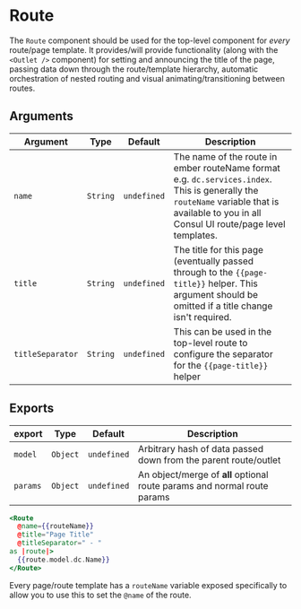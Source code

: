 # Route

The `Route` component should be used for the top-level component for *every*
route/page template. It provides/will provide functionality (along with the
`<Outlet />` component) for setting and announcing the title of the page,
passing data down through the route/template hierarchy, automatic
orchestration of nested routing and visual animating/transitioning between
routes.

## Arguments

| Argument | Type | Default | Description |
| --- | --- | --- | --- |
| `name` | `String` | `undefined` | The name of the route in ember routeName format e.g. `dc.services.index`. This is generally the `routeName` variable that is available to you in all Consul UI route/page level templates.|
| `title` | `String` | `undefined` | The title for this page (eventually passed through to the `{{page-title}}` helper. This argument should be omitted if a title change isn't required. |
| `titleSeparator` | `String` | `undefined` | This can be used in the top-level route to configure the separator for the `{{page-title}}` helper |

## Exports

| export | Type | Default | Description |
| --- | --- | --- | --- |
| `model` | `Object` | `undefined` | Arbitrary hash of data passed down from the parent route/outlet |
| `params` | `Object` | `undefined` | An object/merge of **all** optional route params and normal route params |

```hbs
<Route
  @name={{routeName}}
  @title="Page Title"
  @titleSeparator=" - "
as |route|>
  {{route.model.dc.Name}}
</Route>
```

Every page/route template has a `routeName` variable exposed specifically to
allow you to use this to set the `@name` of the route.
